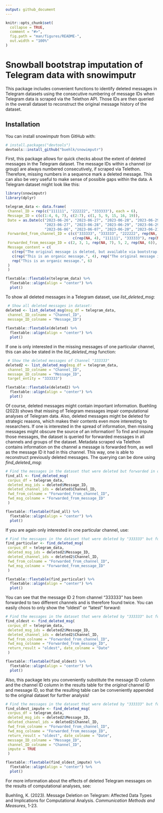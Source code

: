```yaml
---
output: github_document
---
```


<!-- README.md is generated from README.Rmd. Please edit that file -->

```r
knitr::opts_chunk$set(
  collapse = TRUE,
  comment = "#>",
  fig.path = "man/figures/README-",
  out.width = "100%"
)
```

# Snowball bootstrap imputation of Telegram data with snowimputr

This package includes convenient functions to identify deleted messages in Telegram datasets using the consecutive numbering of message IDs when Telegram data is scraped via the Telethon API. Those IDs are then queried in the overall dataset to reconstruct the original message history of the dataset.

## Installation

You can install snowimputr from GitHub with:


```r
# install.packages("devtools")
devtools::install_github("buehlk/snowimputr")

```

First, this package allows for quick checks about the extent of deleted messages in the Telegram dataset. The message IDs within a channel (or group) are always numbered consecutively, if scraped via Telethon. Therefore, missing numbers in a sequence mark a deleted message. This can also be very useful to make sense of possible gaps within the data. A Telegram dataset might look like this:


```r
library(snowimputr)
library(dplyr)

telegram_data <- data.frame(
 Channel_ID = rep(c("111111", "222222", "333333"), each = 6),
 Message_ID = c(c(1:4, 6, 7), c(2:7), c(1, 5, 9, 15, 16, 19)),
 Date = as.Date(c("2023-06-26", "2023-06-27", "2023-06-28", "2023-06-29", "2023-06-30", "2023-07-01",
                  "2023-06-27", "2023-06-28", "2023-06-29", "2023-06-29", "2023-06-30", "2023-07-01",
                  "2023-06-06", "2023-06-07", "2023-06-20", "2023-06-21", "2023-06-30", "2023-07-01"), format = "%Y-%m-%d"),
 Forwarded_from_channel_ID = c(c("333333", "333333", "222222", rep(NA, 3)),
                               c(rep(NA, 4), "111111", "333333"), rep(NA, 6)),
 Forwarded_from_message_ID = c(2, 3, 1, rep(NA, 7), 5, 2, rep(NA, 6)),
 Message_content = c(
   c(rep("The original message is deleted, but available via bootstrap snowball imputation.", 3), rep("This is an organic message.", 3)),
   c(rep("This is an organic message.", 4), rep("The original message is deleted, but available via bootstrap snowball imputation.", 2)),
   rep("This is an organic message.", 6)
 )
 )

flextable::flextable(telegram_data) %>% 
  flextable::align(align = "center") %>% 
  plot()

```

To show all deleted messages in a Telegram dataset, use *list_deleted_msg*:
```r
 # Show all deleted messages in dataset:
deleted <- list_deleted_msg(msg_df = telegram_data,
 channel_ID_colname = "Channel_ID",
 message_ID_colname = "Message_ID")
 
flextable::flextable(deleted) %>%  
  flextable::align(align = "center") %>% 
  plot()


```

If one is only interested in the missing messages of one particular channel, this can also be stated in the *list_deleted_msg* function:
```r
 # Show the deleted messages of Channel "333333"
deleted2 <- list_deleted_msg(msg_df = telegram_data,
 channel_ID_colname = "Channel_ID",
 message_ID_colname = "Message_ID",
 target_entity = "333333")

flextable::flextable(deleted2) %>%  
  flextable::align(align = "center") %>% 
  plot()
```

Of course, deleted messages might contain important information. Buehling (2023) shows that missing of Telegram messages impair computational analyses of Telegram data. Also, deleted messages might be deleted for strategic reasons, which makes their contents even more interesting to researchers. If one is interested in the spread of information, then missing messages might obscure the source of an information! To find and impute those messages, the dataset is queried for forwarded messages in all channels and groups of the dataset. Metadata scraped via Telethon contains information on the channel a message is forwarded from, as well as the message ID it had in this channel. This way, one is able to reconstruct previously deleted messages. The querying can be done using *find_deleted_msg*:

```r
# Find the messages in the dataset that were deleted but forwarded in other channels
find_all <- find_deleted_msg(
 corpus_df = telegram_data,
 deleted_msg_ids = deleted$Message_ID,
 deleted_channel_ids = deleted$Channel_ID,
 fwd_from_colname = "Forwarded_from_channel_ID",
 fwd_msg_colname = "Forwarded_from_message_ID"
 )

flextable::flextable(find_all) %>%  
  flextable::align(align = "center") %>% 
  plot()
```

If you are again only interested in one particular channel, use:
```r
# Find the messages in the dataset that were deleted by "333333" but forwarded in other channels
find_particular <- find_deleted_msg(
 corpus_df = telegram_data,
 deleted_msg_ids = deleted2$Message_ID,
 deleted_channel_ids = deleted2$Channel_ID,
 fwd_from_colname = "Forwarded_from_channel_ID",
 fwd_msg_colname = "Forwarded_from_message_ID"
 )

flextable::flextable(find_particular) %>%  
  flextable::align(align = "center") %>% 
  plot()
```
You can see that the message ID 2 from channel "333333" has been forwarded to two different channels and is therefore found twice. You can easily choos to only show the "oldest" or "latest" forward:

```r
# Find the messages in the dataset that were deleted by "333333" but forwarded in other channels
find_oldest <- find_deleted_msg(
 corpus_df = telegram_data,
 deleted_msg_ids = deleted2$Message_ID,
 deleted_channel_ids = deleted2$Channel_ID,
 fwd_from_colname = "Forwarded_from_channel_ID",
 fwd_msg_colname = "Forwarded_from_message_ID",
 return_result = "oldest", date_colname = "Date"
 )

flextable::flextable(find_oldest) %>%  
  flextable::align(align = "center") %>% 
  plot()
```

Also, this package lets you conveniently substitute the message ID column and the channel ID column in the results table for the *original* channel ID and message ID, so that the resulting table can be conveniently appended to the original dataset for further analysis!


```r
# Find the messages in the dataset that were deleted by "333333" but forwarded in other channels
find_oldest_impute <- find_deleted_msg(
 corpus_df = telegram_data,
 deleted_msg_ids = deleted2$Message_ID,
 deleted_channel_ids = deleted2$Channel_ID,
 fwd_from_colname = "Forwarded_from_channel_ID",
 fwd_msg_colname = "Forwarded_from_message_ID",
 return_result = "oldest", date_colname = "Date",
 message_ID_colname = "Message_ID",
 channel_ID_colname = "Channel_ID",
 impute = TRUE
 )

flextable::flextable(find_oldest_impute) %>%  
  flextable::align(align = "center") %>% 
  plot()
```

For more information about the effects of deleted Telegram messages on the results of computational analyses, see: 

Buehling, K. (2023). Message Deletion on Telegram: Affected Data Types and Implications for Computational Analysis. *Communication Methods and Measures*, 1-23.